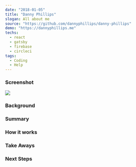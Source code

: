 ---
date: "2018-01-05"
title: "Danny Phillips"
slogan: All about me
source: "https://github.com/dannyphillips/danny-phillips"
demo: "https://dannyphillips.me"
techs:
  - react
  - gatsby
  - firebase
  - circleci
tags:
  - Coding
  - Help
---
### Screenshot
![](./screenshot.png)

### Background

### Summary

### How it works

### Take Aways

### Next Steps